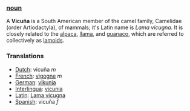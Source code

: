 === [[noun]] ===
A '''Vicuña''' is a South American member of the camel family, Camelidae (order Artiodactyla),  of mammals; it's Latin name is ''Lama vicugna''. It is closely related to the [[alpaca]], [[llama]], and [[guanaco]], which are referred to collectively as [[lamoid|lamoids]].  

===Translations===
*[[Dutch]]: vicuña ''m''
*[[French]]: [[vigogne]] ''m''
*[[German]]: [[vikunja]]
*[[Interlingua]]: [[vicunia]]
*[[Latin]]: [[Lama vicugna]]
*[[Spanish]]: vicuña ''f''